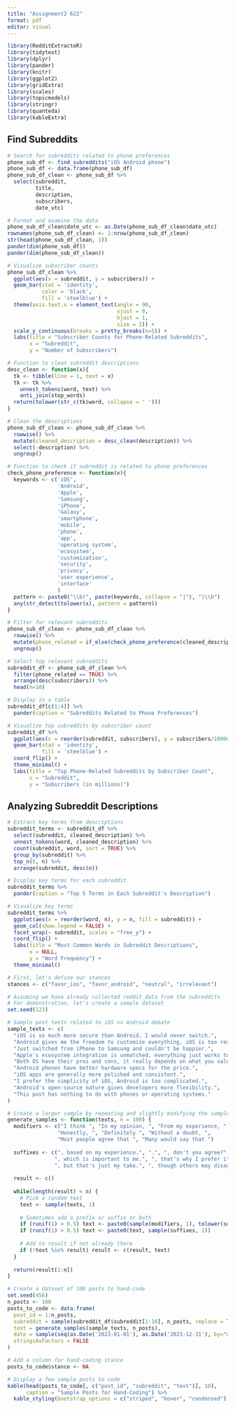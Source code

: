 ```yaml
---
title: "Assignment2 622"
format: pdf
editor: visual
---
```


```r
library(RedditExtractoR)
library(tidytext)
library(dplyr)
library(pander)
library(knitr)
library(ggplot2)
library(gridExtra)
library(scales)
library(topicmodels)
library(stringr)
library(quanteda)
library(kableExtra)
```

## Find Subreddits

```r
# Search for subreddits related to phone preferences
phone_sub_df <- find_subreddits("iOS Android phone")
phone_sub_df <- data.frame(phone_sub_df)
phone_sub_df_clean <- phone_sub_df %>%
  select(subreddit, 
         title, 
         description, 
         subscribers, 
         date_utc)
```

```r
# Format and examine the data
phone_sub_df_clean$date_utc <- as.Date(phone_sub_df_clean$date_utc)
rownames(phone_sub_df_clean) <- 1:nrow(phone_sub_df_clean)
str(head(phone_sub_df_clean, 1))
pander(dim(phone_sub_df))
pander(dim(phone_sub_df_clean))
```

```r
# Visualize subscriber counts
phone_sub_df_clean %>%
  ggplot(aes(x = subreddit, y = subscribers)) +
  geom_bar(stat = 'identity',
           color = 'black',
           fill = 'steelblue') +
  theme(axis.text.x = element_text(angle = 90,
                                   vjust = 0,
                                   hjust = 1,
                                   size = 2)) +
  scale_y_continuous(breaks = pretty_breaks(n=5)) +
  labs(title = "Subscriber Counts for Phone-Related Subreddits",
       x = "Subreddit",
       y = "Number of Subscribers")
```

```r
# Function to clean subreddit descriptions
desc_clean <- function(x){
  tk <- tibble(line = 1, text = x)
  tk <- tk %>% 
    unnest_tokens(word, text) %>% 
    anti_join(stop_words)
  return(tolower(str_c(tk$word, collapse = ' ')))
}

# Clean the descriptions
phone_sub_df_clean <- phone_sub_df_clean %>%
  rowwise() %>%
  mutate(cleaned_description = desc_clean(description)) %>%
  select(-description) %>%
  ungroup()
```

```r
# Function to check if subreddit is related to phone preferences
check_phone_preference <- function(x){
  keywords <- c('iOS',
                'Android',
                'Apple',
                'Samsung',
                'iPhone',
                'Galaxy',
                'smartphone',
                'mobile',
                'phone',
                'app',
                'operating system',
                'ecosystem',
                'customization',
                'security',
                'privacy',
                'user experience',
                'interface'
                )
  pattern <- paste0("\\b(", paste(keywords, collapse = "|"), ")\\b")
  any(str_detect(tolower(x), pattern = pattern))
}

# Filter for relevant subreddits
phone_sub_df_clean <- phone_sub_df_clean %>% 
  rowwise() %>%
  mutate(phone_related = if_else(check_phone_preference(cleaned_description), TRUE, FALSE)) %>%
  ungroup()
```

```r
# Select top relevant subreddits
subreddit_df <- phone_sub_df_clean %>%
  filter(phone_related == TRUE) %>%
  arrange(desc(subscribers)) %>% 
  head(n=10)

# Display in a table
subreddit_df[c(1:4)] %>%
  pander(caption = "Subreddits Related to Phone Preferences")

# Visualize top subreddits by subscriber count
subreddit_df %>% 
  ggplot(aes(x = reorder(subreddit, subscribers), y = subscribers/1000000)) +
  geom_bar(stat = 'identity',
           fill = 'steelblue') +
  coord_flip() +
  theme_minimal() +
  labs(title = "Top Phone-Related Subreddits by Subscriber Count",
       x = "Subreddit",
       y = "Subscribers (in millions)")
```

## Analyzing Subreddit Descriptions

```r
# Extract key terms from descriptions
subreddit_terms <- subreddit_df %>%
  select(subreddit, cleaned_description) %>%
  unnest_tokens(word, cleaned_description) %>%
  count(subreddit, word, sort = TRUE) %>%
  group_by(subreddit) %>%
  top_n(5, n) %>%
  arrange(subreddit, desc(n))

# Display key terms for each subreddit
subreddit_terms %>%
  pander(caption = "Top 5 Terms in Each Subreddit's Description")

# Visualize key terms
subreddit_terms %>%
  ggplot(aes(x = reorder(word, n), y = n, fill = subreddit)) +
  geom_col(show.legend = FALSE) +
  facet_wrap(~ subreddit, scales = "free_y") +
  coord_flip() +
  labs(title = "Most Common Words in Subreddit Descriptions",
       x = NULL,
       y = "Word Frequency") +
  theme_minimal()
```


```r
# First, let's define our stances
stances <- c("favor_ios", "favor_android", "neutral", "irrelevant")

# Assuming we have already collected reddit_data from the subreddits
# For demonstration, let's create a sample dataset
set.seed(123)

# Sample post texts related to iOS vs Android debate
sample_texts <- c(
  "iOS is so much more secure than Android, I would never switch.",
  "Android gives me the freedom to customize everything, iOS is too restrictive.",
  "Just switched from iPhone to Samsung and couldn't be happier.",
  "Apple's ecosystem integration is unmatched, everything just works together.",
  "Both OS have their pros and cons, it really depends on what you value.",
  "Android phones have better hardware specs for the price.",
  "iOS apps are generally more polished and consistent.",
  "I prefer the simplicity of iOS, Android is too complicated.",
  "Android's open-source nature gives developers more flexibility.",
  "This post has nothing to do with phones or operating systems."
)
```

```r
# Create a larger sample by repeating and slightly modifying the samples
generate_samples <- function(texts, n = 100) {
  modifiers <- c("I think ", "In my opinion, ", "From my experience, ", 
                "Honestly, ", "Definitely ", "Without a doubt, ", 
                "Most people agree that ", "Many would say that ")
  
  suffixes <- c(", based on my experience.", ".", ", don't you agree?", 
               ", which is important to me.", ", that's why I prefer it.", 
               ", but that's just my take.", ", though others may disagree.")
  
  result <- c()
  
  while(length(result) < n) {
    # Pick a random text
    text <- sample(texts, 1)
    
    # Sometimes add a prefix or suffix or both
    if (runif(1) > 0.5) text <- paste0(sample(modifiers, 1), tolower(substr(text, 1, 1)), substr(text, 2, nchar(text)))
    if (runif(1) > 0.5) text <- paste0(text, sample(suffixes, 1))
    
    # Add to result if not already there
    if (!text %in% result) result <- c(result, text)
  }
  
  return(result[1:n])
}
```

```r
# Create a dataset of 100 posts to hand-code
set.seed(456)
n_posts <- 100
posts_to_code <- data.frame(
  post_id = 1:n_posts,
  subreddit = sample(subreddit_df$subreddit[1:10], n_posts, replace = TRUE),
  text = generate_samples(sample_texts, n_posts),
  date = sample(seq(as.Date('2023-01-01'), as.Date('2023-12-31'), by="day"), n_posts, replace = TRUE),
  stringsAsFactors = FALSE
)

# Add a column for hand-coding stance
posts_to_code$stance <- NA
```

```r
# Display a few sample posts to code
kable(head(posts_to_code[, c("post_id", "subreddit", "text")], 10),
      caption = "Sample Posts for Hand-Coding") %>%
  kable_styling(bootstrap_options = c("striped", "hover", "condensed"))
```


```r

```